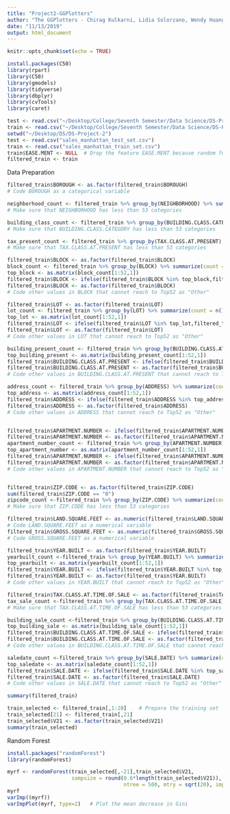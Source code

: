 ```yaml
---
title: "Project2-GGPlotters"
author: "The GGPlotters - Chirag Kulkarni, Lidia Solorzano, Wendy Huang, Nojan Sheybani"
date: "11/13/2019"
output: html_document
---
```


```r
knitr::opts_chunk$set(echo = TRUE)
```

```r
install.packages(C50)
library(rpart)
library(C50)
library(gmodels)
library(tidyverse)
library(dbplyr)
library(cvTools)
library(caret)

test <- read.csv("~/Desktop/College/Seventh Semester/Data Science/DS-Project-2/sales_manhattan_test_set.csv")
train <- read.csv("~/Desktop/College/Seventh Semester/Data Science/DS-Project-2/sales_manhattan_train_set.csv")
setwd("~/Desktop/DS/DS-Project-2")
test <- read.csv("sales_manhattan_test_set.csv")
train <- read.csv("sales_manhattan_train_set.csv")
train$EASE.MENT <- NULL  # Drop the feature EASE.MENT because random forest cannot handle NAs
filtered_train <- train
```

Data Preparation
```r
filtered_train$BOROUGH <- as.factor(filtered_train$BOROUGH)
# Code BOROUGH as a categorical variable

neighborhood_count <- filtered_train %>% group_by(NEIGHBORHOOD) %>% summarize(count = n()) %>% arrange(desc(count))
# Make sure that NEIGHBORHOOD has less than 53 categories

building_class_count <- filtered_train %>% group_by(BUILDING.CLASS.CATEGORY) %>% summarize(count = n()) %>% arrange(desc(count))
# Make sure that BUILDING.CLASS.CATEGORY has less than 53 categories

tax_present_count <- filtered_train %>% group_by(TAX.CLASS.AT.PRESENT) %>% summarize(count = n()) %>% arrange(desc(count))
# Make sure that TAX.CLASS.AT.PRESENT has less than 53 categories

filtered_train$BLOCK <- as.factor(filtered_train$BLOCK)
block_count <- filtered_train %>% group_by(BLOCK) %>% summarize(count = n()) %>% arrange(desc(count))
top_block <- as.matrix(block_count[1:52,1])
filtered_train$BLOCK <- ifelse(filtered_train$BLOCK %in% top_block,filtered_train$BLOCK,"Other")
filtered_train$BLOCK <- as.factor(filtered_train$BLOCK)
# Code other values in BLOCK that cannot reach to Top52 as "Other"

filtered_train$LOT <- as.factor(filtered_train$LOT)
lot_count <- filtered_train %>% group_by(LOT) %>% summarize(count = n()) %>% arrange(desc(count))
top_lot <- as.matrix(lot_count[1:52,1])
filtered_train$LOT <- ifelse(filtered_train$LOT %in% top_lot,filtered_train$LOT,"Other")
filtered_train$LOT <- as.factor(filtered_train$LOT)
# Code other values in LOT that cannot reach to Top52 as "Other"

building_present_count <- filtered_train %>% group_by(BUILDING.CLASS.AT.PRESENT) %>% summarize(count = n()) %>% arrange(desc(count))
top_building_present <- as.matrix(building_present_count[1:52,1])
filtered_train$BUILDING.CLASS.AT.PRESENT <- ifelse(filtered_train$BUILDING.CLASS.AT.PRESENT %in% top_building_present,filtered_train$BUILDING.CLASS.AT.PRESENT,"Other")
filtered_train$BUILDING.CLASS.AT.PRESENT <- as.factor(filtered_train$BUILDING.CLASS.AT.PRESENT)
# Code other values in BUILDING.CLASS.AT.PRESENT that cannot reach to Top52 as "Other"

address_count <- filtered_train %>% group_by(ADDRESS) %>% summarize(count = n()) %>% arrange(desc(count))
top_address <- as.matrix(address_count[1:52,1])
filtered_train$ADDRESS <- ifelse(filtered_train$ADDRESS %in% top_address,filtered_train$ADDRESS,"Other")
filtered_train$ADDRESS <- as.factor(filtered_train$ADDRESS)
# Code other values in ADDRESS that cannot reach to Top52 as "Other"


filtered_train$APARTMENT.NUMBER <- ifelse(filtered_train$APARTMENT.NUMBER == "","0000",filtered_train$APARTMENT.NUMBER)  # Code missing values "" as "000"
filtered_train$APARTMENT.NUMBER <- as.factor(filtered_train$APARTMENT.NUMBER)
apartment_number_count <- filtered_train %>% group_by(APARTMENT.NUMBER) %>% summarize(count = n()) %>% arrange(desc(count))
top_apartment_number <- as.matrix(apartment_number_count[1:52,1])
filtered_train$APARTMENT.NUMBER <- ifelse(filtered_train$APARTMENT.NUMBER %in% top_apartment_number,filtered_train$APARTMENT.NUMBER,"Other")
filtered_train$APARTMENT.NUMBER <- as.factor(filtered_train$APARTMENT.NUMBER)
# Code other values in APARTMENT.NUMBER that cannot reach to Top52 as "Other"


filtered_train$ZIP.CODE <- as.factor(filtered_train$ZIP.CODE)
sum(filtered_train$ZIP.CODE == "0")
zipcode_count <-filtered_train %>% group_by(ZIP.CODE) %>% summarize(count = n()) %>% arrange(desc(count))
# Make sure that ZIP.CODE has less than 53 categories

filtered_train$LAND.SQUARE.FEET <- as.numeric(filtered_train$LAND.SQUARE.FEET)
# Code LAND.SQUARE.FEET as a numerical variable
filtered_train$GROSS.SQUARE.FEET <- as.numeric(filtered_train$GROSS.SQUARE.FEET)
# Code GROSS.SQUARE.FEET as a numerical variable

filtered_train$YEAR.BUILT <- as.factor(filtered_train$YEAR.BUILT)
yearbuilt_count <-filtered_train %>% group_by(YEAR.BUILT) %>% summarize(count = n()) %>% arrange(desc(count))
top_yearbuilt <- as.matrix(yearbuilt_count[1:52,1])
filtered_train$YEAR.BUILT <- ifelse(filtered_train$YEAR.BUILT %in% top_yearbuilt,filtered_train$YEAR.BUILT,"Other")
filtered_train$YEAR.BUILT <- as.factor(filtered_train$YEAR.BUILT)
# Code other values in YEAR.BUILT that cannot reach to Top52 as "Other"

filtered_train$TAX.CLASS.AT.TIME.OF.SALE <- as.factor(filtered_train$TAX.CLASS.AT.TIME.OF.SALE)
tax_sale_count <-filtered_train %>% group_by(TAX.CLASS.AT.TIME.OF.SALE) %>% summarize(count = n()) %>% arrange(desc(count))
# Make sure that TAX.CLASS.AT.TIME.OF.SALE has less than 53 categories

building_sale_count <-filtered_train %>% group_by(BUILDING.CLASS.AT.TIME.OF.SALE) %>% summarize(count = n()) %>% arrange(desc(count))
top_building_sale <- as.matrix(building_sale_count[1:52,1])
filtered_train$BUILDING.CLASS.AT.TIME.OF.SALE <- ifelse(filtered_train$BUILDING.CLASS.AT.TIME.OF.SALE %in% top_building_sale,filtered_train$BUILDING.CLASS.AT.TIME.OF.SALE,"Other")
filtered_train$BUILDING.CLASS.AT.TIME.OF.SALE <- as.factor(filtered_train$BUILDING.CLASS.AT.TIME.OF.SALE)
# Code other values in BUILDING.CLASS.AT.TIME.OF.SALE that cannot reach to Top52 as "Other"

saledate_count <-filtered_train %>% group_by(SALE.DATE) %>% summarize(count = n()) %>% arrange(desc(count))
top_saledate <- as.matrix(saledate_count[1:52,1])
filtered_train$SALE.DATE <- ifelse(filtered_train$SALE.DATE %in% top_saledate,filtered_train$SALE.DATE ,"Other")
filtered_train$SALE.DATE <- as.factor(filtered_train$SALE.DATE)
# Code other values in SALE.DATE that cannot reach to Top52 as "Other"

summary(filtered_train)
```

```r
train_selected <- filtered_train[,1:20]    # Prepare the training set
train_selected[21] <- filtered_train[,21]
train_selected$V21 <- as.factor(train_selected$V21)
summary(train_selected)
```

Random Forest 
```r
install.packages("randomForest")
library(randomForest)

myrf <- randomForest(train_selected[,-21],train_selected$V21, 
                     sampsize = round(0.6*length(train_selected$V21)), 
                                      ntree = 500, mtry = sqrt(20), importance = TRUE)  
myrf
varImp((myrf))
varImpPlot(myrf, type=2)   # Plot the mean decrease in Gini
```
